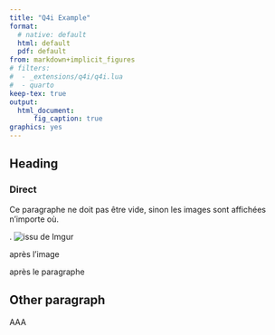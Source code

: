 ```yaml
---
title: "Q4i Example"
format:
  # native: default
  html: default
  pdf: default
from: markdown+implicit_figures
# filters:
#  - _extensions/q4i/q4i.lua
#  - quarto
keep-tex: true
output: 
  html_document:
      fig_caption: true
graphics: yes
---
```


## Heading

### Direct
Ce paragraphe ne doit pas être vide, sinon les images sont affichées n'importe où.

.
![issu de Imgur](https://imgur.com/c1iuv5g.png)

après l'image

après le paragraphe

## Other paragraph

AAA